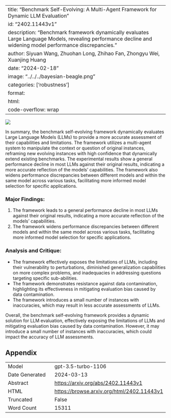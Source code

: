 
---
title: "Benchmark Self-Evolving: A Multi-Agent Framework for Dynamic LLM Evaluation"
id: "2402.11443v1"
description: "Benchmark framework dynamically evaluates Large Language Models, revealing performance decline and widening model performance discrepancies."
author: Siyuan Wang, Zhuohan Long, Zhihao Fan, Zhongyu Wei, Xuanjing Huang
date: "2024-02-18"
image: "../../../bayesian-beagle.png"
categories: ['robustness']
format:
  html:
    code-overflow: wrap
---

![](../../../bayesian-beagle.png)

In summary, the benchmark self-evolving framework dynamically evaluates Large Language Models (LLMs) to provide a more accurate assessment of their capabilities and limitations. The framework utilizes a multi-agent system to manipulate the context or question of original instances, reframing new evolving instances with high confidence that dynamically extend existing benchmarks. The experimental results show a general performance decline in most LLMs against their original results, indicating a more accurate reflection of the models' capabilities. The framework also widens performance discrepancies between different models and within the same model across various tasks, facilitating more informed model selection for specific applications.

### Major Findings:
1. The framework leads to a general performance decline in most LLMs against their original results, indicating a more accurate reflection of the models' capabilities.
2. The framework widens performance discrepancies between different models and within the same model across various tasks, facilitating more informed model selection for specific applications.

### Analysis and Critique:
- The framework effectively exposes the limitations of LLMs, including their vulnerability to perturbations, diminished generalization capabilities on more complex problems, and inadequacies in addressing questions targeting specific sub-abilities.
- The framework demonstrates resistance against data contamination, highlighting its effectiveness in mitigating evaluation bias caused by data contamination.
- The framework introduces a small number of instances with inaccuracies, which may result in less accurate assessments of LLMs.

Overall, the benchmark self-evolving framework provides a dynamic solution for LLM evaluation, effectively exposing the limitations of LLMs and mitigating evaluation bias caused by data contamination. However, it may introduce a small number of instances with inaccuracies, which could impact the accuracy of LLM assessments.

## Appendix

|          |          |
|----------|----------|
| Model     | gpt-3.5-turbo-1106       |
| Date Generated     | 2024-03-13       |
| Abstract | [https://arxiv.org/abs/2402.11443v1](https://arxiv.org/abs/2402.11443v1)        |
| HTML     | [https://browse.arxiv.org/html/2402.11443v1](https://browse.arxiv.org/html/2402.11443v1)       |
| Truncated       | False       |
| Word Count       | 15311       |